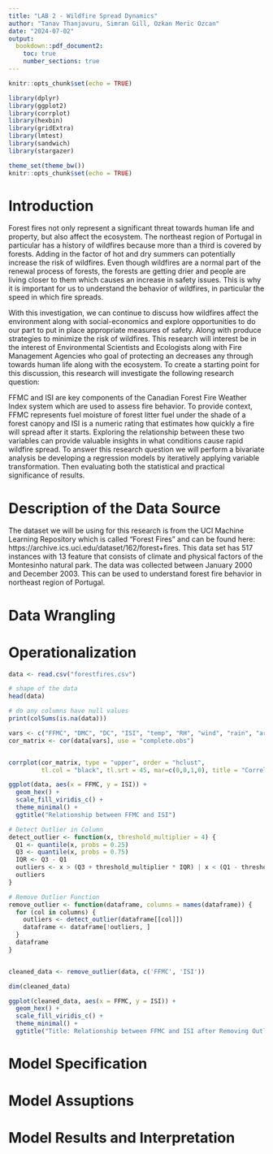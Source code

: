 ```yaml
---
title: "LAB 2 - Wildfire Spread Dynamics"
author: "Tanav Thanjavuru, Simran Gill, Ozkan Meric Ozcan"
date: "2024-07-02"
output:
  bookdown::pdf_document2:
    toc: true
    number_sections: true
---
```



\newpage
\setcounter{page}{1}

```r
knitr::opts_chunk$set(echo = TRUE)
```

```r
library(dplyr)
library(ggplot2)
library(corrplot)
library(hexbin)
library(gridExtra)
library(lmtest)
library(sandwich)
library(stargazer)

theme_set(theme_bw())
knitr::opts_chunk$set(echo = TRUE)
```



# Introduction
Forest fires not only represent a significant threat towards human life and property, but also affect the ecosystem. The northeast region of Portugal in particular has a history of wildfires because more than a third is covered by forests. Adding in the factor of hot and dry summers can potentially increase the risk of wildfires\footnote{The Subday Times. "Portugal wildfires: what to expect if you’re travelling in summer 2024" (2024).}. Even though wildfires are a normal part of the renewal process of forests, the forests are getting drier and people are living closer to them which causes an increase in safety issues\footnote{National Geographic. "How to live with mega-fires? Portugal’s feral forests may hold the secret" (2019).}. This is why it is important for us to understand the behavior of wildfires, in particular the speed in which fire spreads. 

With this investigation, we can continue to discuss how wildfires affect the environment along with social-economics and explore opportunities to do our part to put in place appropriate measures of safety. Along with produce strategies to minimize the risk of wildfires. This research will interest be in the interest of Environmental Scientists and Ecologists along with Fire Management Agencies who goal of protecting an decreases any through towards human life along with the ecosystem. To create a starting point for this discussion, this research will investigate the following research question:

\begin{quote}
  \textit{What is the relationship between Fine Fuel Moisture Code (FFMC) and Initial Spread Index (ISI) in understanding wildfire spread dynamics in the northeast region of Portugal?}
\end{quote}

FFMC and ISI are key components of the Canadian Forest Fire Weather Index system which are used to assess fire behavior. To provide context, FFMC represents fuel moisture of forest litter fuel under the shade of a forest canopy and ISI is a numeric rating that estimates how quickly a fire will spread after it starts. Exploring the relationship between these two variables can provide valuable insights in what conditions cause rapid wildfire spread. To answer this research question we will perform a bivariate analysis be developing a regression models by iteratively applying variable transformation. Then evaluating both the statistical and practical significance of results.

# Description of the Data Source
The dataset we will be using for this research is from the UCI Machine Learning Repository which is called "Forest Fires" and can be found here: https://archive.ics.uci.edu/dataset/162/forest+fires. This data set has 517 instances with 13 feature that consists of climate and physical factors of the Montesinho natural park. The data was collected between January 2000 and December 2003. This can be used to understand forest fire behavior in northeast region of Portugal. 

# Data Wrangling 

# Operationalization

```r
data <- read.csv("forestfires.csv")

# shape of the data 
head(data)
```

```r
# do any columns have null values 
print(colSums(is.na(data)))
```
```r
vars <- c("FFMC", "DMC", "DC", "ISI", "temp", "RH", "wind", "rain", "area")
cor_matrix <- cor(data[vars], use = "complete.obs")


corrplot(cor_matrix, type = "upper", order = "hclust",
         tl.col = "black", tl.srt = 45, mar=c(0,0,1,0), title = "Correlation Matrix of Forest Fire Variables")

```
```r
ggplot(data, aes(x = FFMC, y = ISI)) +
  geom_hex() +               
  scale_fill_viridis_c() + 
  theme_minimal() +
  ggtitle("Relationship between FFMC and ISI")
```
```r
# Detect Outlier in Column 
detect_outlier <- function(x, threshold_multiplier = 4) {
  Q1 <- quantile(x, probs = 0.25)
  Q3 <- quantile(x, probs = 0.75)
  IQR <- Q3 - Q1
  outliers <- x > (Q3 + threshold_multiplier * IQR) | x < (Q1 - threshold_multiplier * IQR)
  outliers
}

# Remove Outlier Function 
remove_outlier <- function(dataframe, columns = names(dataframe)) {
  for (col in columns) {
    outliers <- detect_outlier(dataframe[[col]])
    dataframe <- dataframe[!outliers, ]
  }
  dataframe
}


cleaned_data <- remove_outlier(data, c('FFMC', 'ISI')) 

dim(cleaned_data)
```
```r
ggplot(cleaned_data, aes(x = FFMC, y = ISI)) +
  geom_hex() +               
  scale_fill_viridis_c() +   
  theme_minimal() + 
  ggtitle("Title: Relationship between FFMC and ISI after Removing Outliers")
```

# Model Specification

# Model Assuptions

# Model Results and Interpretation 
